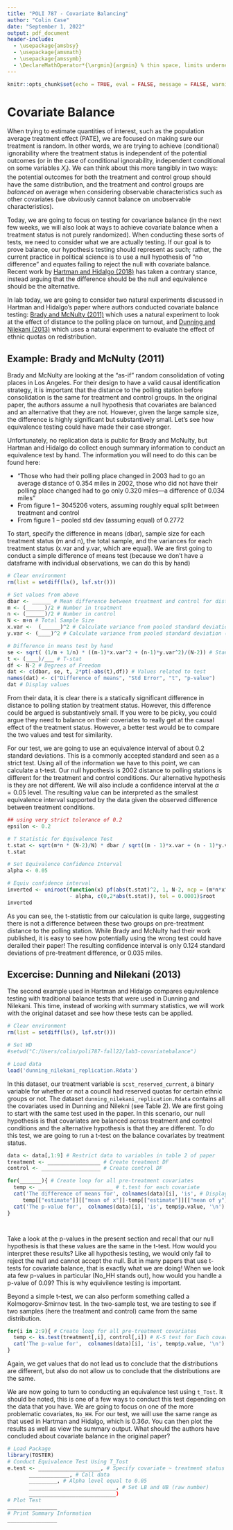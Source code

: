 ```yaml
---
title: "POLI 787 - Covariate Balancing"
author: "Colin Case"
date: "September 1, 2022"
output: pdf_document
header-include:
  - \usepackage{amsbsy}
  - \usepackage{amsmath}
  - \usepackage{amssymb}
  - \DeclareMathOperator*{\argmin}{argmin} % thin space, limits underneath in displays
---
```


```r
knitr::opts_chunk$set(echo = TRUE, eval = FALSE, message = FALSE, warning = FALSE)
```


# Covariate Balance

When trying to estimate quantities of interest, such as the population average treatment effect (PATE), we are focused on making sure our treatment is random. In other words, we are trying to achieve (conditional) ignorability where the treatment status is independent of the potential outcomes (or in the case of conditional ignorability, independent conditional on some variables $X_i$). We can think about this more tangibly in two ways: the potential outcomes for both the treatment and control group should have the same distribution, and the treatment and control groups are *balanced* on average when considering observable characteristics such as other covariates (we obviously cannot balance on unobservable characteristics). 

Today, we are going to focus on testing for covariance balance (in the next few weeks, we will also look at ways to achieve covariate balance when a treatment status is not purely randomized). When conducting these sorts of tests, we need to consider what we are actually testing. If our goal is to prove balance, our hypothesis testing should represent as such; rather, the current practice in political science is to use a null hypothesis of "no difference" and equates failing to reject the null with covariate balance. Recent work by [Hartman and Hidalgo (2018)](https://doi.org/10.1111/ajps.12387) has taken a contrary stance, instead arguing that the difference should be the null and equivalence should be the alternative. 

In lab today, we are going to consider two natural experiments discussed in Hartman and Hidalgo's paper where authors conducted covariate balance testing: [Brady and McNulty (2011)](https://doi.org/10.1017/S0003055410000596) which uses a natural experiment to look at the effect of distance to the polling place on turnout, and [Dunning and Nilekani (2013)](https://doi.org/10.1017/S0003055412000573) which uses a natural experiment to evaluate the effect of ethnic quotas on redistribution.

## Example: Brady and McNulty (2011)

Brady and McNulty are looking at the "as-if" random consolidation of voting places in Los Angeles. For their design to have a valid causal identification strategy, it is important that the distance to the polling station before consolidation is the same for treatment and control groups. In the original paper, the authors assume a null hypothesis that covariates are balanced and an alternative that they are not. However, given the large sample size, the difference is highly significant but substantively small. Let's see how equivalence testing could have made their case stronger.

Unfortunately, no replication data is public for Brady and McNulty, but Hartman and Hidalgo do collect enough summary information to conduct an equivalence test by hand. The information you will need to do this can be found here:

- "Those who had their polling place changed in 2003 had to go an average distance of 0.354 miles in 2002, those who did not have their polling place changed had to go only 0.320 miles—a difference of 0.034 miles"
- From figure 1 -- 3045206 voters, assuming roughly equal split between treatment and control
- From figure 1 -- pooled std dev (assuming equal) of 0.2772

To start, specify the difference in means (dbar), sample size for each treatment status (m and n), the total sample, and the variances for each treatment status (x.var and y.var, which are equal). We are first going to conduct a simple difference of means test (because we don't have a dataframe with individual observations, we can do this by hand)

```r
# Clear environment
rm(list = setdiff(ls(), lsf.str()))

# Set values from above
dbar <- ______ # Mean difference between treatment and control for distance
m <- (______)/2 # Number in treatment
n <- (______)/2 # Number in control
N <- m+n # Total Sample Size
x.var <-  (______)^2 # Calculate variance from pooled standard deviation (treatment)
y.var <- (____)^2 # Calculate variance from pooled standard deviation (control)

# Difference in means test by hand
se <- sqrt( (1/m + 1/n) * ((m-1)*x.var^2 + (n-1)*y.var^2)/(N-2)) # Standard Error
t <- (____)/___ # T-stat
df <- N-2 # Degrees of Freedom
dat <- c(dbar, se, t, 2*pt(-abs(t),df)) # Values related to test
names(dat) <- c("Difference of means", "Std Error", "t", "p-value") 
dat # Display values


```

From their data, it is clear there is a statically significant difference in distance to polling station by treatment status. However, this difference could be argued is substantively small. If you were to be picky, you could argue they need to balance on their coveriates to really get at the causal effect of the treatment status. However, a better test would be to compare the two values and test for similarity.


For our test, we are going to use an equivalence interval of about 0.2 standard deviations. This is a commonly accepted standard and seen as a strict test. Using all of the information we have to this point, we can calculate a t-test. Our null hypothesis is 2002 distance to polling stations is different for the treatment and control conditions. Our alternative hypothesis is they are not different. We will also include a confidence interval at the $\alpha = 0.05$ level. The resulting value can be interpreted as the smallest equivalence interval supported by the data given the observed difference between treatment conditions.

```r
## using very strict tolerance of 0.2
epsilon <- 0.2

# T Statistic for Equivalence Test
t.stat <- sqrt(m*n * (N-2)/N) * dbar / sqrt((m - 1)*x.var + (n - 1)*y.var)
t.stat

# Set Equivalence Confidence Interval
alpha <- 0.05

# Equiv confidence interval
inverted <- uniroot(function(x) pf(abs(t.stat)^2, 1, N-2, ncp = (m*n*x^2)/N)
                    - alpha, c(0,2*abs(t.stat)), tol = 0.0001)$root
inverted

```

As you can see, the t-statistic from our calculation is quite large, suggesting there is not a difference between these two groups on pre-treatment distance to the polling station. While Brady and McNulty had their work published, it is easy to see how potentially using the wrong test could have derailed their paper! The resulting confidence interval is only 0.124 standard deviations of pre-treatment difference, or 0.035 miles.

## Excercise: Dunning and Nilekani (2013)

The second example used in Hartman and Hidalgo compares equivalence testing with traditional balance tests that were used in Dunning and Nilekani. This time, instead of working with summary statistics, we will work with the original dataset and see how these tests can be applied. 

```r
# Clear environment
rm(list = setdiff(ls(), lsf.str()))

# Set WD
#setwd("C:/Users/colin/poli787-fall22/lab3-covariatebalance")

# Load data
load('dunning_nilekani_replication.Rdata')

```

In this dataset, our treatment variable is `scst_reserved_current`, a binary variable for whether or not a council had reserved quotas for certain ethnic groups or not. The dataset `dunning_nilekani_replication.Rdata` contains all the covariates used in Dunning and Nilekni (see Table 2). We are first going to start with the same test used in the paper. In this scenario, our null hypothesis is that covariates are balanced across treatment and control conditions and the alternative hypothesis is that they are different. To do this test, we are going to run a t-test on the balance covariates by treatment status.

```r
data <- data[,1:9] # Restrict data to variables in table 2 of paper
treatment <- _________________ # Create treatment DF
control <- ___________________ # Create control DF

for(_______){ # Create loop for all pre-treatment covariates
  temp <- ________________________ # t.test for each covariate
  cat('The difference of means for', colnames(data)[i], 'is', # Display difference
     temp[["estimate"]][["mean of x"]]-temp[["estimate"]][["mean of y"]], '\n')
  cat('The p-value for',  colnames(data)[i], 'is', temp$p.value, '\n') # Display p-value
}




```
Take a look at the p-values in the present section and recall that our null hypothesis is that these values are the same in the t-test. How would you interpret these results? Like all hypothesis testing, we would only fail to reject the null and cannot accept the null. But in many papers that use t-tests for covariate balance, that is exactly what we are doing! When we look ata few p-values in particular (No_HH stands out), how would you handle a p-value of 0.09? This is why equivilence testing is important. 

Beyond a simple t-test, we can also perform something called a Kolmogorov-Smirnov test. In the two-sample test, we are testing to see if two samples (here the treatment and control) came from the same distribution.

```r

for(i in 2:9){ # Create loop for all pre-treatment covariates
  temp <- ks.test(treatment[,i], control[,i]) # K-S test for Each covariate
  cat('The p-value for',  colnames(data)[i], 'is', temp$p.value, '\n') # Display p-value
}

```

Again, we get values that do not lead us to conclude that the distributions are different, but also do not allow us to conclude that the distributions are the same.

We are now going to turn to conducting an equivalence test using `t_Tost`. It should be noted, this is one of a few ways to conduct this test depending on the data that you have. We are going to focus on one of the more problematic covariates, `No_HH`. For our test, we will use the same range as that used in Hartman and Hidalgo, which is $0.36\sigma$. You can then plot the results as well as view the summary output. What should the authors have concluded about covariate balance in the original paper?

```r
# Load Package
library(TOSTER)
# Conduct Equivalence Test Using T_Tost
e.test <- ____________________, # Specify covariate ~ treatment status
       _____________, # Call data
       _________, # Alpha level equal to 0.05
       ____________________________, # Set LB and UB (raw number)
       ____________________________)
# Plot Test
________________
# Print Summary Information
________________

```



